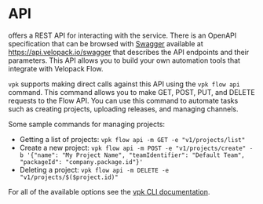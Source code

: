 # API
<FlowLink /> offers a REST API for interacting with the service. There is an OpenAPI specification that can be browsed with [Swagger](https://swagger.io/) available at https://api.velopack.io/swagger that describes the API endpoints and their parameters. This API allows you to build your own automation tools that integrate with Velopack Flow.

`vpk` supports making direct calls against this API using the `vpk flow api` command. This command allows you to make GET, POST, PUT, and DELETE requests to the Flow API. You can use this command to automate tasks such as creating projects, uploading releases, and managing channels. 

Some sample commands for managing projects:
- Getting a list of projects: `vpk flow api -m GET -e "v1/projects/list"`
- Create a new project: `vpk flow api -m POST -e "v1/projects/create" -b '{"name": "My Project Name", "teamIdentifier": "Default Team", "packageId": "company.package.id"}'`
- Deleting a project: `vpk flow api -m DELETE -e "v1/projects/$($project.id)"`

For all of the available options see the [vpk CLI documentation](../../reference/cli).



